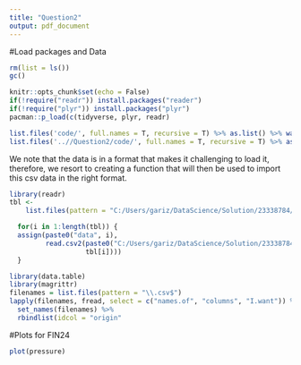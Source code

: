 ```yaml
---
title: "Question2"
output: pdf_document
---
```

#Load packages and Data
```r

rm(list = ls())
gc()

knitr::opts_chunk$set(echo = False)
if(!require("readr")) install.packages("reader")
if(!require("plyr")) install.packages("plyr")
pacman::p_load(c(tidyverse, plyr, readr)

list.files('code/', full.names = T, recursive = T) %>% as.list() %>% walk(~source(.))
list.files('..//Question2/code/', full.names = T, recursive = T) %>% as.list() %>% walk(~source(.))

```
We note that the data is in a format that makes it challenging to load it, therefore, we resort to creating a function that will then be used to import this csv data in the right format.
```r
library(readr)
tbl <-
    list.files(pattern = "C:/Users/gariz/DataScience/Solution/23338784/Question2/data/Forbes/", pattern = "*.csv", full.names = T)

  for(i in 1:length(tbl)) {                              
  assign(paste0("data", i),                                   
         read.csv2(paste0("C:/Users/gariz/DataScience/Solution/23338784/Question2/data/Forbes/",
                   tbl[i])))
  }

library(data.table)
library(magrittr)
filenames = list.files(pattern = "\\.csv$")
lapply(filenames, fread, select = c("names.of", "columns", "I.want")) %>% 
  set_names(filenames) %>% 
  rbindlist(idcol = "origin"

```
 

#Plots for FIN24

```r
plot(pressure)
```

